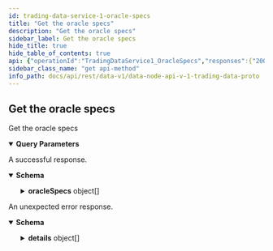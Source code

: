 ```yaml
---
id: trading-data-service-1-oracle-specs
title: "Get the oracle specs"
description: "Get the oracle specs"
sidebar_label: Get the oracle specs
hide_title: true
hide_table_of_contents: true
api: {"operationId":"TradingDataService1_OracleSpecs","responses":{"200":{"description":"A successful response.","content":{"application/json":{"schema":{"type":"object","properties":{"oracleSpecs":{"type":"array","items":{"type":"object","properties":{"id":{"type":"string","description":"id is a hash generated from the OracleSpec data."},"createdAt":{"type":"string","format":"int64","title":"Creation Date time"},"updatedAt":{"type":"string","format":"int64","title":"Last Updated timestamp"},"pubKeys":{"type":"array","items":{"type":"string"},"description":"pubKeys is the list of authorized public keys that signed the data for this\noracle. All the public keys in the oracle data should be contained in these\npublic keys."},"filters":{"type":"array","items":{"type":"object","properties":{"key":{"description":"key is the oracle data property key targeted by the filter.","type":"object","properties":{"name":{"type":"string","description":"name is the name of the property."},"type":{"description":"type is the type of the property.","type":"string","enum":["TYPE_UNSPECIFIED","TYPE_EMPTY","TYPE_INTEGER","TYPE_STRING","TYPE_BOOLEAN","TYPE_DECIMAL","TYPE_TIMESTAMP"],"default":"TYPE_UNSPECIFIED"}}},"conditions":{"type":"array","items":{"type":"object","properties":{"operator":{"description":"comparator is the type of comparison to make on the value.","type":"string","enum":["OPERATOR_UNSPECIFIED","OPERATOR_EQUALS","OPERATOR_GREATER_THAN","OPERATOR_GREATER_THAN_OR_EQUAL","OPERATOR_LESS_THAN","OPERATOR_LESS_THAN_OR_EQUAL"],"default":"OPERATOR_UNSPECIFIED"},"value":{"type":"string","description":"value is used by the comparator."}},"title":"Condition describes the condition that must be validated by the"},"description":"conditions are the conditions that should be matched by the data to be\nconsidered of interest."}},"description":"Filter describes the conditions under which an oracle data is considered of\ninterest or not."},"description":"filters describes which oracle data are considered of interest or not for\nthe product (or the risk model)."},"status":{"title":"status describes the status of the oracle spec","type":"string","enum":["STATUS_UNSPECIFIED","STATUS_ACTIVE","STATUS_DEACTIVATED"],"default":"STATUS_UNSPECIFIED","description":"- STATUS_UNSPECIFIED: The default value.\n - STATUS_ACTIVE: STATUS_ACTIVE describes an active oracle spec.\n - STATUS_DEACTIVATED: STATUS_DEACTIVATED describes an oracle spec that is not listening to data\nanymore."}},"description":"An oracle spec describe the oracle data that a product (or a risk model)\nwants to get from the oracle engine.\nThis message contains additional information used by the API."},"title":"The list of oracle specs"}},"title":"The response for a list of withdrawals"}}}},"default":{"description":"An unexpected error response.","content":{"application/json":{"schema":{"type":"object","properties":{"code":{"type":"integer","format":"int32"},"message":{"type":"string"},"details":{"type":"array","items":{"type":"object","properties":{"@type":{"type":"string"}},"additionalProperties":{}}}}}}}}},"parameters":[{"name":"pagination.skip","description":"Skip the number of records specified, default is 0.","in":"query","required":false,"schema":{"type":"string","format":"uint64"}},{"name":"pagination.limit","description":"Limit the number of returned records to the value specified, default is 50.","in":"query","required":false,"schema":{"type":"string","format":"uint64"}},{"name":"pagination.descending","description":"Descending reverses the order of the records returned,\ndefault is true, if false the results will be returned in ascending order.","in":"query","required":false,"schema":{"type":"boolean"}}],"tags":["Trading Data Service (v1)"],"description":"Get the oracle specs","method":"get","path":"/oracle-specs","servers":[{"url":"https://api.n10.testnet.vega.xyz"}],"info":{"title":"data-node/api/v1/trading_data.proto","version":"0.56.0"},"postman":{"name":"Get the oracle specs","description":{"type":"text/plain"},"url":{"path":["oracle-specs"],"host":["{{baseUrl}}"],"query":[{"disabled":false,"description":{"content":"Skip the number of records specified, default is 0.","type":"text/plain"},"key":"pagination.skip","value":""},{"disabled":false,"description":{"content":"Limit the number of returned records to the value specified, default is 50.","type":"text/plain"},"key":"pagination.limit","value":""},{"disabled":false,"description":{"content":"Descending reverses the order of the records returned,\ndefault is true, if false the results will be returned in ascending order.","type":"text/plain"},"key":"pagination.descending","value":""}],"variable":[]},"header":[{"key":"Accept","value":"application/json"}],"method":"GET"}}
sidebar_class_name: "get api-method"
info_path: docs/api/rest/data-v1/data-node-api-v-1-trading-data-proto
---
```



## Get the oracle specs



Get the oracle specs

<details style={{"marginBottom":"1rem"}} data-collapsed={false} open={true}><summary style={{}}><strong>Query Parameters</strong></summary><div><ul><ParamsItem className={"paramsItem"} param={{"name":"pagination.skip","description":"Skip the number of records specified, default is 0.","in":"query","required":false,"schema":{"type":"string","format":"uint64"}}}></ParamsItem><ParamsItem className={"paramsItem"} param={{"name":"pagination.limit","description":"Limit the number of returned records to the value specified, default is 50.","in":"query","required":false,"schema":{"type":"string","format":"uint64"}}}></ParamsItem><ParamsItem className={"paramsItem"} param={{"name":"pagination.descending","description":"Descending reverses the order of the records returned,\ndefault is true, if false the results will be returned in ascending order.","in":"query","required":false,"schema":{"type":"boolean"}}}></ParamsItem></ul></div></details><div><ApiTabs><TabItem label={"200"} value={"200"}><div>

A successful response.

</div><div><MimeTabs groupId={"mime-type"}><TabItem label={"application/json"} value={"application/json"}><SchemaTabs groupId={"schema-tabs"}><TabItem label={"Schema"} value={"Schema"}><details style={{}} data-collapsed={false} open={true}><summary style={{"textAlign":"left"}}><strong>Schema</strong></summary><div style={{"textAlign":"left","marginLeft":"1rem"}}></div><ul style={{"marginLeft":"1rem"}}><SchemaItem collapsible={true} className={"schemaItem"}><details style={{}}><summary style={{}}><strong>oracleSpecs</strong><span style={{"opacity":"0.6"}}> object[]</span></summary><div style={{"marginLeft":"1rem"}}><SchemaItem collapsible={false} name={"id"} required={false} schemaDescription={"id is a hash generated from the OracleSpec data."} schemaName={"string"} qualifierMessage={undefined} defaultValue={undefined}></SchemaItem><SchemaItem collapsible={false} name={"createdAt"} required={false} schemaDescription={undefined} schemaName={"int64"} qualifierMessage={undefined} defaultValue={undefined}></SchemaItem><SchemaItem collapsible={false} name={"updatedAt"} required={false} schemaDescription={undefined} schemaName={"int64"} qualifierMessage={undefined} defaultValue={undefined}></SchemaItem><SchemaItem collapsible={false} name={"pubKeys"} required={false} schemaDescription={"pubKeys is the list of authorized public keys that signed the data for this\noracle. All the public keys in the oracle data should be contained in these\npublic keys."} schemaName={"string[]"} qualifierMessage={undefined} defaultValue={undefined}></SchemaItem><SchemaItem collapsible={true} className={"schemaItem"}><details style={{}}><summary style={{}}><strong>filters</strong><span style={{"opacity":"0.6"}}> object[]</span></summary><div style={{"marginLeft":"1rem"}}><div style={{"marginTop":".5rem","marginBottom":".5rem"}}>

filters describes which oracle data are considered of interest or not for
the product (or the risk model).

</div><SchemaItem collapsible={true} className={"schemaItem"}><details style={{}}><summary style={{}}><strong>key</strong><span style={{"opacity":"0.6"}}> object</span></summary><div style={{"marginLeft":"1rem"}}><div style={{"marginTop":".5rem","marginBottom":".5rem"}}>

key is the oracle data property key targeted by the filter.

</div><SchemaItem collapsible={false} name={"name"} required={false} schemaDescription={"name is the name of the property."} schemaName={"string"} qualifierMessage={undefined} defaultValue={undefined}></SchemaItem><SchemaItem collapsible={false} name={"type"} required={false} schemaDescription={"type is the type of the property."} schemaName={"string"} qualifierMessage={"**Possible values:** [`TYPE_UNSPECIFIED`, `TYPE_EMPTY`, `TYPE_INTEGER`, `TYPE_STRING`, `TYPE_BOOLEAN`, `TYPE_DECIMAL`, `TYPE_TIMESTAMP`]"} defaultValue={"TYPE_UNSPECIFIED"}></SchemaItem></div></details></SchemaItem><SchemaItem collapsible={true} className={"schemaItem"}><details style={{}}><summary style={{}}><strong>conditions</strong><span style={{"opacity":"0.6"}}> object[]</span></summary><div style={{"marginLeft":"1rem"}}><div style={{"marginTop":".5rem","marginBottom":".5rem"}}>

conditions are the conditions that should be matched by the data to be
considered of interest.

</div><SchemaItem collapsible={false} name={"operator"} required={false} schemaDescription={"comparator is the type of comparison to make on the value."} schemaName={"string"} qualifierMessage={"**Possible values:** [`OPERATOR_UNSPECIFIED`, `OPERATOR_EQUALS`, `OPERATOR_GREATER_THAN`, `OPERATOR_GREATER_THAN_OR_EQUAL`, `OPERATOR_LESS_THAN`, `OPERATOR_LESS_THAN_OR_EQUAL`]"} defaultValue={"OPERATOR_UNSPECIFIED"}></SchemaItem><SchemaItem collapsible={false} name={"value"} required={false} schemaDescription={"value is used by the comparator."} schemaName={"string"} qualifierMessage={undefined} defaultValue={undefined}></SchemaItem></div></details></SchemaItem></div></details></SchemaItem><SchemaItem collapsible={false} name={"status"} required={false} schemaDescription={"- STATUS_UNSPECIFIED: The default value.\n - STATUS_ACTIVE: STATUS_ACTIVE describes an active oracle spec.\n - STATUS_DEACTIVATED: STATUS_DEACTIVATED describes an oracle spec that is not listening to data\nanymore."} schemaName={"status describes the status of the oracle spec"} qualifierMessage={"**Possible values:** [`STATUS_UNSPECIFIED`, `STATUS_ACTIVE`, `STATUS_DEACTIVATED`]"} defaultValue={"STATUS_UNSPECIFIED"}></SchemaItem></div></details></SchemaItem></ul></details></TabItem><TabItem label={"Example (from schema)"} value={"Example (from schema)"}><ResponseSamples responseExample={"{\n  \"oracleSpecs\": [\n    {\n      \"id\": \"string\",\n      \"createdAt\": \"string\",\n      \"updatedAt\": \"string\",\n      \"pubKeys\": [\n        \"string\"\n      ],\n      \"filters\": [\n        {\n          \"key\": {\n            \"name\": \"string\",\n            \"type\": \"TYPE_UNSPECIFIED\"\n          },\n          \"conditions\": [\n            {\n              \"operator\": \"OPERATOR_UNSPECIFIED\",\n              \"value\": \"string\"\n            }\n          ]\n        }\n      ],\n      \"status\": \"STATUS_UNSPECIFIED\"\n    }\n  ]\n}"} language={"json"}></ResponseSamples></TabItem></SchemaTabs></TabItem></MimeTabs></div></TabItem><TabItem label={"default"} value={"default"}><div>

An unexpected error response.

</div><div><MimeTabs groupId={"mime-type"}><TabItem label={"application/json"} value={"application/json"}><SchemaTabs groupId={"schema-tabs"}><TabItem label={"Schema"} value={"Schema"}><details style={{}} data-collapsed={false} open={true}><summary style={{"textAlign":"left"}}><strong>Schema</strong></summary><div style={{"textAlign":"left","marginLeft":"1rem"}}></div><ul style={{"marginLeft":"1rem"}}><SchemaItem collapsible={false} name={"code"} required={false} schemaDescription={undefined} schemaName={"int32"} qualifierMessage={undefined} defaultValue={undefined}></SchemaItem><SchemaItem collapsible={false} name={"message"} required={false} schemaDescription={undefined} schemaName={"string"} qualifierMessage={undefined} defaultValue={undefined}></SchemaItem><SchemaItem collapsible={true} className={"schemaItem"}><details style={{}}><summary style={{}}><strong>details</strong><span style={{"opacity":"0.6"}}> object[]</span></summary><div style={{"marginLeft":"1rem"}}><SchemaItem collapsible={false} name={"@type"} required={false} schemaDescription={undefined} schemaName={"string"} qualifierMessage={undefined} defaultValue={undefined}></SchemaItem></div></details></SchemaItem></ul></details></TabItem><TabItem label={"Example (from schema)"} value={"Example (from schema)"}><ResponseSamples responseExample={"{\n  \"code\": 0,\n  \"message\": \"string\",\n  \"details\": [\n    {\n      \"@type\": \"string\"\n    }\n  ]\n}"} language={"json"}></ResponseSamples></TabItem></SchemaTabs></TabItem></MimeTabs></div></TabItem></ApiTabs></div>
      